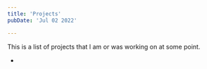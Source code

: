 ```yaml
---
title: 'Projects'
pubDate: 'Jul 02 2022'

---
```



This is a list of projects that I am or was working on at some point.

* <L name="ruby-time-travel-debugger" from="projects" />